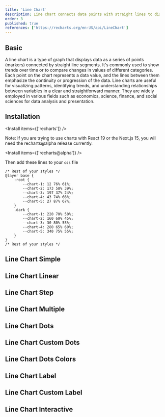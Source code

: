 ```yaml
---
title: 'Line Chart'
description: Line chart connects data points with straight lines to display trends over time or categories.
order: 3
published: true
references: ['https://recharts.org/en-US/api/LineChart']
---
```


## Basic

A line chart is a type of graph that displays data as a series of points (markers) connected by straight line segments. It's commonly used to show trends over time or to compare changes in values of different categories. Each point on the chart represents a data value, and the lines between them emphasize the continuity or progression of the data. Line charts are useful for visualizing patterns, identifying trends, and understanding relationships between variables in a clear and straightforward manner. They are widely employed in various fields such as economics, science, finance, and social sciences for data analysis and presentation.

<How className="w-full" toUse='charts/line-chart-simple-demo' />

## Installation

<Install items={['recharts']} />

<Note variant="danger">Note: If you are trying to use charts with React 19 or the Next.js 15, you will need the recharts@alpha release currently.</Note>

<Install items={['recharts@alpha']} />

<SourceCode toShow='charts' />

Then add these lines to your `css` file

```tsx {2-17}
/* Rest of your styles */
@layer base {
    :root {
        --chart-1: 12 76% 61%;
        --chart-2: 173 58% 39%;
        --chart-3: 197 37% 24%;
        --chart-4: 43 74% 66%;
        --chart-5: 27 87% 67%;
    }
    .dark {
        --chart-1: 220 70% 50%;
        --chart-2: 160 60% 45%;
        --chart-3: 30 80% 55%;
        --chart-4: 280 65% 60%;
        --chart-5: 340 75% 55%;
    }
}
/* Rest of your styles */
```

## Line Chart Simple

<How className="w-full" toUse='charts/line-chart-simple-demo' />

## Line Chart Linear

<How className="w-full" toUse='charts/line-chart-linear-demo' />

## Line Chart Step

<How className="w-full" toUse='charts/line-chart-step-demo' />

## Line Chart Multiple

<How className="w-full" toUse='charts/line-chart-multiple-demo' />

## Line Chart Dots

<How className="w-full" toUse='charts/line-chart-dots-demo' />

## Line Chart Custom Dots

<How className="w-full" toUse='charts/line-chart-custom-dots-demo' />

## Line Chart Dots Colors

<How className="w-full" toUse='charts/line-chart-dots-colors-demo' />

## Line Chart Label

<How className="w-full" toUse='charts/line-chart-label-demo' />

## Line Chart Custom Label

<How className="w-full" toUse='charts/line-chart-custom-label-demo' />

## Line Chart Interactive

<How className="w-full" toUse='charts/line-chart-interactive-demo' />
